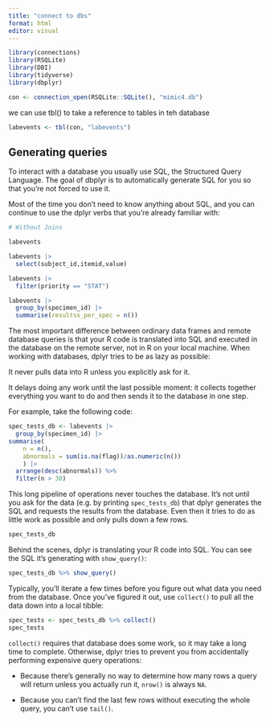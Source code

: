 ```yaml
---
title: "connect to dbs"
format: html
editor: visual
---
```


```r
library(connections)
library(RSQLite)
library(DBI)
library(tidyverse)
library(dbplyr)

con <- connection_open(RSQLite::SQLite(), "mimic4.db")
```
we can use tbl() to take a reference to tables in teh database


```r
labevents <- tbl(con, "labevents")
```


## Generating queries

To interact with a database you usually use SQL, the Structured Query Language. The goal of dbplyr is to automatically generate SQL for you so that you’re not forced to use it. 

Most of the time you don’t need to know anything about SQL, and you can continue to use the dplyr verbs that you’re already familiar with:

```r
# Without Joins

labevents

```

```r
labevents |>
  select(subject_id,itemid,value)
```

```r
labevents |>
  filter(priority == "STAT")
```

```r
labevents |>
  group_by(specimen_id) |>
  summarise(resultss_per_spec = n())
```

The most important difference between ordinary data frames and remote database queries is that your R code is translated into SQL and executed in the database on the remote server, not in R on your local machine. When working with databases, dplyr tries to be as lazy as possible:

It never pulls data into R unless you explicitly ask for it.

It delays doing any work until the last possible moment: it collects together everything you want to do and then sends it to the database in one step.

For example, take the following code:

```r
spec_tests_db <- labevents |>
  group_by(specimen_id) |> 
summarise(
    n = n(),
    abnormals = sum(is.na(flag))/as.numeric(n())
    ) |>
  arrange(desc(abnormals)) %>%
  filter(n > 30)
```

This long pipeline of operations never touches the database. It's not until you ask for the data (e.g. by printing `spec_tests_db`) that dplyr generates the SQL and requests the results from the database. Even then it tries to do as little work as possible and only pulls down a few rows.

```r
spec_tests_db
```

Behind the scenes, dplyr is translating your R code into SQL. You can see the SQL it's generating with `show_query()`:

```r
spec_tests_db %>% show_query()
```

Typically, you'll iterate a few times before you figure out what data you need from the database. Once you've figured it out, use `collect()` to pull all the data down into a local tibble:

```r
spec_tests <- spec_tests_db %>% collect()
spec_tests
```

`collect()` requires that database does some work, so it may take a long time to complete. Otherwise, dplyr tries to prevent you from accidentally performing expensive query operations:

* Because there's generally no way to determine how many rows a query will 
  return unless you actually run it, `nrow()` is always `NA`.

* Because you can't find the last few rows without executing the whole 
  query, you can't use `tail()`.


